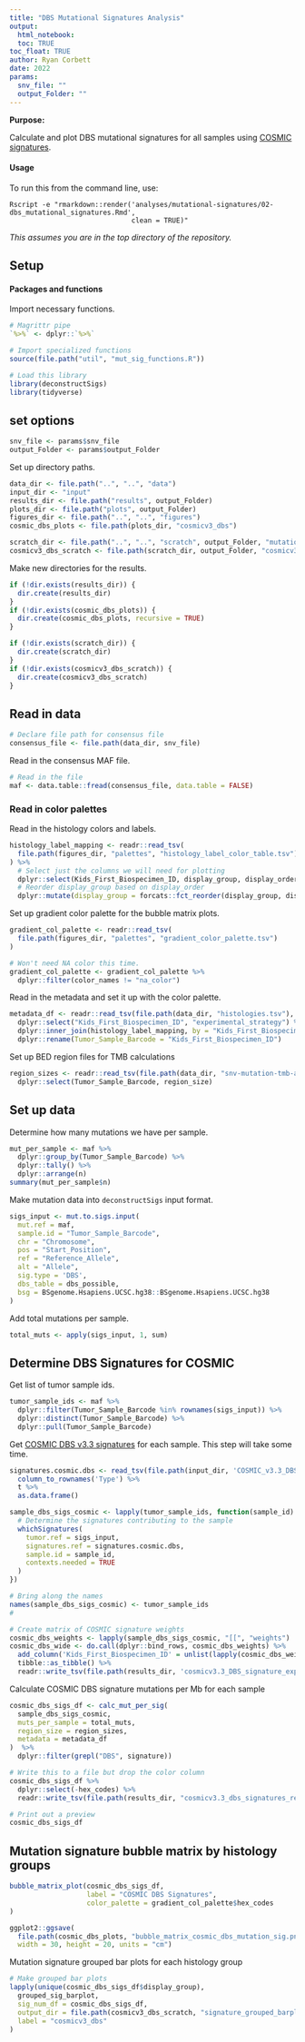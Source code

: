 ```yaml
---
title: "DBS Mutational Signatures Analysis"
output: 
  html_notebook:
  toc: TRUE
toc_float: TRUE
author: Ryan Corbett
date: 2022
params:
  snv_file: ""
  output_Folder: ""
---
```

  
  **Purpose:**
  
Calculate and plot DBS mutational signatures for all samples using [COSMIC signatures](https://cancer.sanger.ac.uk/cosmic).

#### Usage

To run this from the command line, use:
```
Rscript -e "rmarkdown::render('analyses/mutational-signatures/02-dbs_mutational_signatures.Rmd', 
                              clean = TRUE)"
```

_This assumes you are in the top directory of the repository._

## Setup

#### Packages and functions

Import necessary functions.

```r
# Magrittr pipe
`%>%` <- dplyr::`%>%`

# Import specialized functions
source(file.path("util", "mut_sig_functions.R"))

# Load this library
library(deconstructSigs)
library(tidyverse)
```

## set options

```r
snv_file <- params$snv_file
output_Folder <- params$output_Folder
```

Set up directory paths. 

```r
data_dir <- file.path("..", "..", "data")
input_dir <- "input"
results_dir <- file.path("results", output_Folder)
plots_dir <- file.path("plots", output_Folder)
figures_dir <- file.path("..", "..", "figures")
cosmic_dbs_plots <- file.path(plots_dir, "cosmicv3_dbs")

scratch_dir <- file.path("..", "..", "scratch", output_Folder, "mutational-signatures")
cosmicv3_dbs_scratch <- file.path(scratch_dir, output_Folder, "cosmicv3_dbs")
```

Make new directories for the results. 

```r
if (!dir.exists(results_dir)) {
  dir.create(results_dir)
}
if (!dir.exists(cosmic_dbs_plots)) {
  dir.create(cosmic_dbs_plots, recursive = TRUE)
}

if (!dir.exists(scratch_dir)) {
  dir.create(scratch_dir)
}
if (!dir.exists(cosmicv3_dbs_scratch)) {
  dir.create(cosmicv3_dbs_scratch)
}
```

## Read in data

```r
# Declare file path for consensus file
consensus_file <- file.path(data_dir, snv_file)
```

Read in the consensus MAF file. 

```r
# Read in the file
maf <- data.table::fread(consensus_file, data.table = FALSE)
```

### Read in color palettes

Read in the histology colors and labels. 

```r
histology_label_mapping <- readr::read_tsv(
  file.path(figures_dir, "palettes", "histology_label_color_table.tsv")
) %>% 
  # Select just the columns we will need for plotting
  dplyr::select(Kids_First_Biospecimen_ID, display_group, display_order, hex_codes) %>% 
  # Reorder display_group based on display_order
  dplyr::mutate(display_group = forcats::fct_reorder(display_group, display_order))
```

Set up gradient color palette for the bubble matrix plots. 

```r
gradient_col_palette <- readr::read_tsv(
  file.path(figures_dir, "palettes", "gradient_color_palette.tsv")
)

# Won't need NA color this time. 
gradient_col_palette <- gradient_col_palette %>%
  dplyr::filter(color_names != "na_color")
```

Read in the metadata and set it up with the color palette. 

```r
metadata_df <- readr::read_tsv(file.path(data_dir, "histologies.tsv"), guess_max = 10000) %>% 
  dplyr::select("Kids_First_Biospecimen_ID", "experimental_strategy") %>%
  dplyr::inner_join(histology_label_mapping, by = "Kids_First_Biospecimen_ID") %>% 
  dplyr::rename(Tumor_Sample_Barcode = "Kids_First_Biospecimen_ID") 
```

Set up BED region files for TMB calculations

```r
region_sizes <- readr::read_tsv(file.path(data_dir, "snv-mutation-tmb-all.tsv")) %>%
  dplyr::select(Tumor_Sample_Barcode, region_size)
```

## Set up data

Determine how many mutations we have per sample.

```r
mut_per_sample <- maf %>%
  dplyr::group_by(Tumor_Sample_Barcode) %>%
  dplyr::tally() %>%
  dplyr::arrange(n)
summary(mut_per_sample$n)
```

Make mutation data into `deconstructSigs` input format.

```r
sigs_input <- mut.to.sigs.input(
  mut.ref = maf,
  sample.id = "Tumor_Sample_Barcode",
  chr = "Chromosome",
  pos = "Start_Position",
  ref = "Reference_Allele",
  alt = "Allele",
  sig.type = 'DBS',
  dbs_table = dbs_possible,
  bsg = BSgenome.Hsapiens.UCSC.hg38::BSgenome.Hsapiens.UCSC.hg38
)
```

Add total mutations per sample. 

```r
total_muts <- apply(sigs_input, 1, sum)
```


## Determine DBS Signatures for COSMIC

Get list of tumor sample ids. 

```r
tumor_sample_ids <- maf %>%
  dplyr::filter(Tumor_Sample_Barcode %in% rownames(sigs_input)) %>%
  dplyr::distinct(Tumor_Sample_Barcode) %>%
  dplyr::pull(Tumor_Sample_Barcode)
```

Get [COSMIC DBS v3.3 signatures](https://cancer.sanger.ac.uk/cosmic) for each sample. 
This step will take some time. 

```r
signatures.cosmic.dbs <- read_tsv(file.path(input_dir, 'COSMIC_v3.3_DBS_GRCh38.txt')) %>%
  column_to_rownames('Type') %>%
  t %>%
  as.data.frame()

sample_dbs_sigs_cosmic <- lapply(tumor_sample_ids, function(sample_id) {
  # Determine the signatures contributing to the sample
  whichSignatures(
    tumor.ref = sigs_input,
    signatures.ref = signatures.cosmic.dbs,
    sample.id = sample_id,
    contexts.needed = TRUE
  )
})

# Bring along the names
names(sample_dbs_sigs_cosmic) <- tumor_sample_ids
# 

# Create matrix of COSMIC signature weights
cosmic_dbs_weights <- lapply(sample_dbs_sigs_cosmic, "[[", "weights")
cosmic_dbs_wide <- do.call(dplyr::bind_rows, cosmic_dbs_weights) %>%
  add_column('Kids_First_Biospecimen_ID' = unlist(lapply(cosmic_dbs_weights, rownames)), .before = 1) %>%
  tibble::as_tibble() %>%
  readr::write_tsv(file.path(results_dir, 'cosmicv3.3_DBS_signature_exposure_matrix.tsv')) 
```


Calculate COSMIC DBS signature mutations per Mb for each sample

```r
cosmic_dbs_sigs_df <- calc_mut_per_sig(
  sample_dbs_sigs_cosmic,
  muts_per_sample = total_muts,
  region_size = region_sizes,
  metadata = metadata_df
)  %>%
  dplyr::filter(grepl("DBS", signature))

# Write this to a file but drop the color column
cosmic_dbs_sigs_df %>% 
  dplyr::select(-hex_codes) %>% 
  readr::write_tsv(file.path(results_dir, "cosmicv3.3_dbs_signatures_results.tsv"))

# Print out a preview
cosmic_dbs_sigs_df
```


## Mutation signature bubble matrix by histology groups

```r
bubble_matrix_plot(cosmic_dbs_sigs_df, 
                   label = "COSMIC DBS Signatures", 
                   color_palette = gradient_col_palette$hex_codes
)
```

```r
ggplot2::ggsave(
  file.path(cosmic_dbs_plots, "bubble_matrix_cosmic_dbs_mutation_sig.png"),
  width = 30, height = 20, units = "cm")
```


Mutation signature grouped bar plots for each histology group

```r
# Make grouped bar plots
lapply(unique(cosmic_dbs_sigs_df$display_group),
  grouped_sig_barplot,
  sig_num_df = cosmic_dbs_sigs_df,
  output_dir = file.path(cosmicv3_dbs_scratch, "signature_grouped_barplots"), 
  label = "cosmicv3_dbs"
)
```